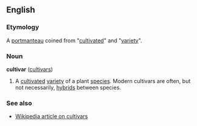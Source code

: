 ==English==
===Etymology===
A [[portmanteau]] coined from "[[cultivate]]d" and "[[variety]]".

===Noun===
'''cultivar''' ([[cultivars]])

# A [[cultivate]]d [[variety]] of a plant [[species]]. Modern cultivars are often, but not necessarily, [[hybrid]]s between species.

===See also===
*[[w:Cultivar|Wikipedia article on cultivars]]